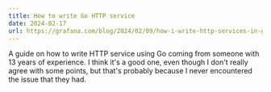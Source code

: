 ```yaml
---
title: How to write Go HTTP service
date: 2024-02-17
url: https://grafana.com/blog/2024/02/09/how-i-write-http-services-in-go-after-13-years/
---
```


A guide on how to write HTTP service using Go coming from someone with 13 years of experience.
I think it's a good one, even though I don't really agree with some points, but that's probably
because I never encountered the issue that they had.